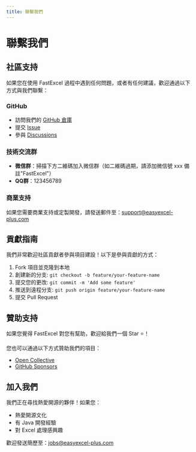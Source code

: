 ```yaml
---
title: 聯繫我們
---
```


# 聯繫我們

## 社區支持

如果您在使用 FastExcel 過程中遇到任何問題，或者有任何建議，歡迎通過以下方式與我們聯繫：

### GitHub

- 訪問我們的 [GitHub 倉庫](https://github.com/your-repo)
- 提交 [Issue](https://github.com/your-repo/issues)
- 參與 [Discussions](https://github.com/your-repo/discussions)

### 技術交流群

- **微信群**：掃描下方二維碼加入微信群（如二維碼過期，請添加微信號 xxx 備註"FastExcel"）
- **QQ群**：123456789

### 商業支持

如果您需要商業支持或定製開發，請發送郵件至：support@easyexcel-plus.com

## 貢獻指南

我們非常歡迎社區貢獻者參與項目建設！以下是參與貢獻的方式：

1. Fork 項目並克隆到本地
2. 創建新的分支: `git checkout -b feature/your-feature-name`
3. 提交您的更改: `git commit -m 'Add some feature'`
4. 推送到遠程分支: `git push origin feature/your-feature-name`
5. 提交 Pull Request

## 贊助支持

如果您覺得 FastExcel 對您有幫助，歡迎給我們一個 Star ⭐️！

您也可以通過以下方式贊助我們的項目：

- [Open Collective](https://opencollective.com/your-project)
- [GitHub Sponsors](https://github.com/sponsors/your-username)

## 加入我們

我們正在尋找熱愛開源的夥伴！如果您：

- 熱愛開源文化
- 有 Java 開發經驗
- 對 Excel 處理感興趣

歡迎發送簡歷至：jobs@easyexcel-plus.com